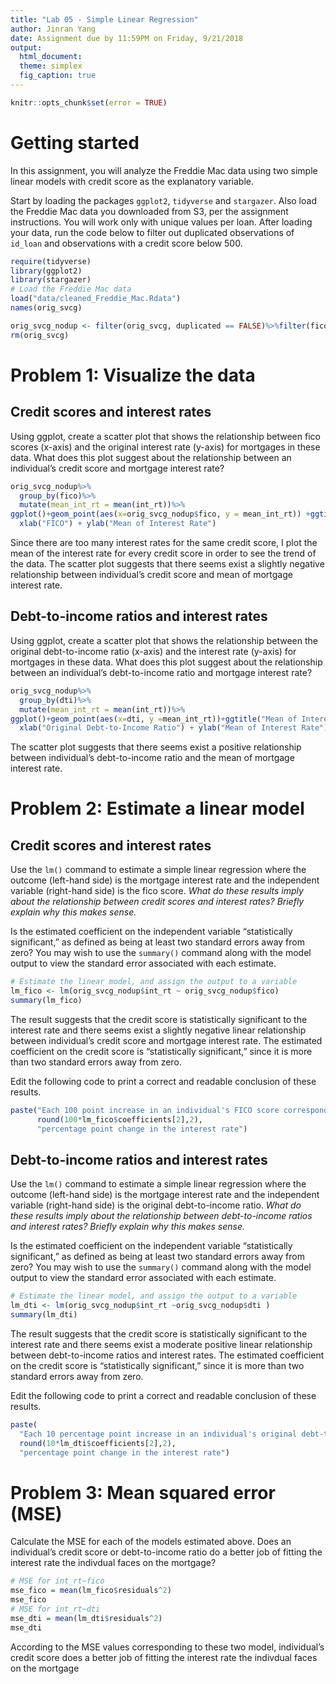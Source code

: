 ```yaml
---
title: "Lab 05 - Simple Linear Regression"
author: Jinran Yang
date: Assignment due by 11:59PM on Friday, 9/21/2018
output:
  html_document:
  theme: simplex
  fig_caption: true
---
```


```r
knitr::opts_chunk$set(error = TRUE)
```

# Getting started
In this assignment, you will analyze the Freddie Mac data using two simple linear models with credit score as the explanatory variable. 

Start by loading the packages `ggplot2`, `tidyverse` and `stargazer`. Also load the Freddie Mac data you downloaded from S3, per the assignment instructions. You will work only with unique values per loan. After loading your data, run the code below to filter out duplicated observations of `id_loan` and observations with a credit score below 500.

```r
require(tidyverse)
library(ggplot2)
library(stargazer)
# Load the Freddie Mac data
load("data/cleaned_Freddie_Mac.Rdata")
names(orig_svcg)

orig_svcg_nodup <- filter(orig_svcg, duplicated == FALSE)%>%filter(fico>=500)
rm(orig_svcg)
```

# Problem 1: Visualize the data
## Credit scores and interest rates
Using ggplot, create a scatter plot that shows the relationship between fico scores (x-axis) and the original interest rate (y-axis) for mortgages in these data. What does this plot suggest about the relationship between an individual's credit score and mortgage interest rate?
```r
orig_svcg_nodup%>%
  group_by(fico)%>%
  mutate(mean_int_rt = mean(int_rt))%>%
ggplot()+geom_point(aes(x=orig_svcg_nodup$fico, y = mean_int_rt)) +ggtitle("Mean of Interest Rate by FICO Score") +
  xlab("FICO") + ylab("Mean of Interest Rate")
```


Since there are too many interest rates for the same credit score, I plot the mean of the interest rate for every credit score in order to see the trend of the data.
The scatter plot suggests that there seems exist a slightly negative relationship between individual's credit score and mean of mortgage interest rate.

## Debt-to-income ratios and interest rates
Using ggplot, create a scatter plot that shows the relationship between the original debt-to-income ratio (x-axis) and the interest rate (y-axis) for mortgages in these data. What does this plot suggest about the relationship between an individual's debt-to-income ratio and mortgage interest rate?
```r
orig_svcg_nodup%>%
  group_by(dti)%>%
  mutate(mean_int_rt = mean(int_rt))%>%
ggplot()+geom_point(aes(x=dti, y =mean_int_rt))+ggtitle("Mean of Interest Rate by Debt-to-Income Ratio") +
  xlab("Original Debt-to-Income Ratio") + ylab("Mean of Interest Rate")
```


The scatter plot suggests that there seems exist a positive relationship between individual's debt-to-income ratio and the mean of mortgage interest rate.

# Problem 2: Estimate a linear model
## Credit scores and interest rates
Use the `lm()` command to estimate a simple linear regression where the outcome (left-hand side) is the mortgage interest rate and the independent variable (right-hand side) is the fico score. *What do these results imply about the relationship between credit scores and interest rates? Briefly explain why this makes sense.*

Is the estimated coefficient on the independent variable "statistically significant," as defined as being at least two standard errors away from zero? You may wish to use the `summary()` command along with the model output to view the standard error associated with each estimate.

```r
# Estimate the linear model, and assign the output to a variable
lm_fico <- lm(orig_svcg_nodup$int_rt ~ orig_svcg_nodup$fico)
summary(lm_fico)
```
The result suggests that the credit score is statistically significant to the interest rate and there seems exist a slightly negative linear relationship between individual's credit score and mortgage interest rate. The estimated coefficient on the credit score is "statistically significant," since it is more than two standard errors away from zero.

Edit the following code to print a correct and readable conclusion of these results.
```r
paste("Each 100 point increase in an individual's FICO score corresponds to a",
      round(100*lm_fico$coefficients[2],2),
      "percentage point change in the interest rate")
```

## Debt-to-income ratios and interest rates
Use the `lm()` command to estimate a simple linear regression where the outcome (left-hand side) is the mortgage interest rate and the independent variable (right-hand side) is the original debt-to-income ratio. *What do these results imply about the relationship between debt-to-income ratios and interest rates? Briefly explain why this makes sense.*

Is the estimated coefficient on the independent variable "statistically significant," as defined as being at least two standard errors away from zero? You may wish to use the `summary()` command along with the model output to view the standard error associated with each estimate.

```r
# Estimate the linear model, and assign the output to a variable
lm_dti <- lm(orig_svcg_nodup$int_rt ~orig_svcg_nodup$dti )
summary(lm_dti)
```


The result suggests that the credit score is statistically significant to the interest rate and there seems exist a moderate positive linear relationship between debt-to-income ratios and interest rates. The estimated coefficient on the credit score is "statistically significant," since it is more than two standard errors away from zero.


Edit the following code to print a correct and readable conclusion of these results.
```r
paste(
  "Each 10 percentage point increase in an individual's original debt-to-income ratio corresponds to a",
  round(10*lm_dti$coefficients[2],2),
  "percentage point change in the interest rate")
```



# Problem 3: Mean squared error (MSE)
Calculate the MSE for each of the models estimated above. Does an individual's credit score or debt-to-income ratio do a better job of fitting the interest rate the indivdual faces on the mortgage?

```r
# MSE for int_rt~fico
mse_fico = mean(lm_fico$residuals^2)
mse_fico
# MSE for int_rt~dti
mse_dti = mean(lm_dti$residuals^2)
mse_dti

```
According to the MSE values corresponding to these two model, individual's credit score does a better job of fitting the interest rate the indivdual faces on the mortgage